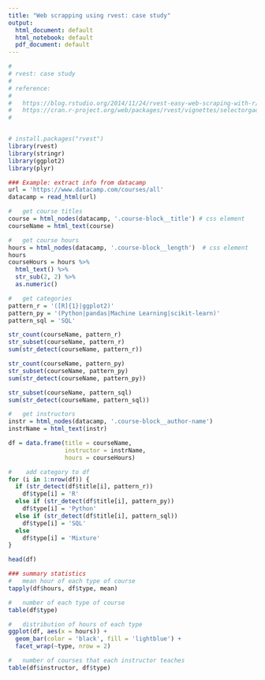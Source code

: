 ---
title: "Web scrapping using rvest: case study"
output:
  html_document: default
  html_notebook: default
  pdf_document: default
---

```{r}
# 
# rvest: case study 
# 
# reference:
#
#   https://blog.rstudio.org/2014/11/24/rvest-easy-web-scraping-with-r/
#   https://cran.r-project.org/web/packages/rvest/vignettes/selectorgadget.html
#


# install.packages("rvest")
library(rvest)
library(stringr)
library(ggplot2)
library(plyr)

### Example: extract info from datacamp
url = 'https://www.datacamp.com/courses/all'
datacamp = read_html(url)

#   get course titles
course = html_nodes(datacamp, '.course-block__title') # css element
courseName = html_text(course)

#   get course hours
hours = html_nodes(datacamp, '.course-block__length')  # css element
hours
courseHours = hours %>%
  html_text() %>%
  str_sub(2, 2) %>%
  as.numeric()

#   get categories
pattern_r = '([R]{1}|ggplot2)'
pattern_py = '(Python|pandas|Machine Learning|scikit-learn)'
pattern_sql = 'SQL'

str_count(courseName, pattern_r)
str_subset(courseName, pattern_r)
sum(str_detect(courseName, pattern_r))

str_count(courseName, pattern_py)
str_subset(courseName, pattern_py)
sum(str_detect(courseName, pattern_py))

str_subset(courseName, pattern_sql)
sum(str_detect(courseName, pattern_sql))

#   get instructors
instr = html_nodes(datacamp, '.course-block__author-name')
instrName = html_text(instr)

df = data.frame(title = courseName,
                instructor = instrName,
                hours = courseHours)

#    add category to df
for (i in 1:nrow(df)) {
  if (str_detect(df$title[i], pattern_r)) 
    df$type[i] = 'R'
  else if (str_detect(df$title[i], pattern_py))
    df$type[i] = 'Python'
  else if (str_detect(df$title[i], pattern_sql))
    df$type[i] = 'SQL'
  else 
    df$type[i] = 'Mixture'
}

head(df)

### summary statistics
#   mean hour of each type of course
tapply(df$hours, df$type, mean)

#   number of each type of course
table(df$type)

#   distribution of hours of each type
ggplot(df, aes(x = hours)) +
  geom_bar(color = 'black', fill = 'lightblue') +
  facet_wrap(~type, nrow = 2)

#   number of courses that each instructor teaches
table(df$instructor, df$type)
```
